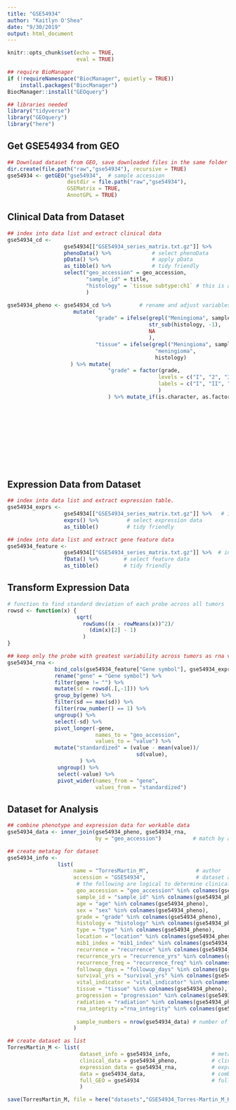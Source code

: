 ```yaml
---
title: "GSE54934"
author: "Kaitlyn O'Shea"
date: "9/30/2019"
output: html_document
---
```


```r
knitr::opts_chunk$set(echo = TRUE,
                      eval = TRUE)
```

```r
## require BioManager
if (!requireNamespace("BiocManager", quietly = TRUE))
    install.packages("BiocManager")
BiocManager::install("GEOquery") 
```

```r
## libraries needed
library("tidyverse")
library("GEOquery")
library("here")
```

## Get GSE54934 from GEO
```r
## Download dataset from GEO, save downloaded files in the same folder as this .Rmd file.
dir.create(file.path("raw","gse54934"), recursive = TRUE)
gse54934 <- getGEO("gse54934",  # sample accession 
                   destdir = file.path("raw","gse54934"),
                   GSEMatrix = TRUE,
                   AnnotGPL = TRUE)
```

## Clinical Data from Dataset
```r
## index into data list and extract clinical data
gse54934_cd <-
                  gse54934[["GSE54934_series_matrix.txt.gz"]] %>%           # index into list 
                  phenoData() %>%             # select phenoData
                  pData() %>%                 # apply pData
                  as_tibble() %>%             # tidy friendly
                  select("geo_accession" = geo_accession,
                         "sample_id" = title, 
                         "histology" = `tissue subtype:ch1` # this is a mixed variable between grade and disease
                         ) 

gse54934_pheno <- gse54934_cd %>%         # rename and adjust variables
                     mutate(
                            "grade" = ifelse(grepl("Meningioma", sample_id), 
                                             str_sub(histology, -1),
                                             NA
                                             ),
                            "tissue" = ifelse(grepl("Meningioma", sample_id),
                                               "meningioma",
                                               histology)    
                    ) %>% mutate(
                                "grade" = factor(grade, 
                                                levels = c("I", "2", "3"), 
                                                labels = c("I", "II", "III")
                                                )
                                ) %>% mutate_if(is.character, as.factor) %>%
                                                                            select(
                                                                                   geo_accession,
                                                                                   sample_id,
                                                                                   grade,
                                                                                   tissue
                                                                                   ) %>%
                                                                                        filter(
                                                                                            tissue == "meningioma"
                                                                                        )
    
```

## Expression Data from Dataset
```r
## index into data list and extract expression table.
gse54934_exprs <- 
                  gse54934[["GSE54934_series_matrix.txt.gz"]] %>%   # index into list 
                  exprs() %>%         # select expression data
                  as_tibble()         # tidy friendly

## index into data list and extract gene feature data
gse54934_feature <- 
                  gse54934[["GSE54934_series_matrix.txt.gz"]] %>%  # index into list 
                  fData() %>%        # select feature data
                  as_tibble()        # tidy friendly
```

## Transform Expression Data
``` r
# function to find standard deviation of each probe across all tumors
rowsd <- function(x) {
                      sqrt(
                        rowSums((x - rowMeans(x))^2)/
                          (dim(x)[2] - 1)
                        )
}

## keep only the probe with greatest variability across tumors as rna variable and gene names
gse54934_rna <-
               bind_cols(gse54934_feature["Gene symbol"], gse54934_exprs) %>% # add gene name to expression data
               rename("gene" = "Gene symbol") %>%                             # rename name variable as 'gene' 
               filter(gene != "") %>%                                         # keep only data for named genes
               mutate(sd = rowsd(.[,-1])) %>%                                 # calculate sd for each probe, index out gene name
               group_by(gene) %>%                                             # group probes by gene
               filter(sd == max(sd)) %>%                                      # keep the probe with the max variation for each gene
               filter(row_number() == 1) %>%                                  # remove duplicates
               ungroup() %>%                                                  # ungroup by genes 
               select(-sd) %>%                                                # select all but sd column
               pivot_longer(-gene,                                            # do not group by gene 
                            names_to = "geo_accession",                       # 'key' via gather
                            values_to = "value") %>%                          
               mutate("standardized" = (value - mean(value))/                 # center at mean for gene
                                         sd(value),                           # scale by sd for gene
                       ) %>%
                ungroup() %>%                                                  # ungroup by genes
                select(-value) %>%                                             # select all but sd column
                pivot_wider(names_from = "gene",                               # final format genes as rows
                            values_from = "standardized")                      # final format expression across accession as columns

```

## Dataset for Analysis
```r
## combine phenotype and expression data for workable data
gse54934_data <- inner_join(gse54934_pheno, gse54934_rna, 
                            by = "geo_accession")          # match by accession

## create metatag for dataset
gse54934_info <-  
                list(
                     name = "TorresMartin_M",               # author
                     accession = "GSE54934",                # dataset accession 
                      # the following are logical to determine clinical data available for dataset
                      geo_accession = "geo_accession" %in% colnames(gse54934_pheno),
                      sample_id = "sample_id" %in% colnames(gse54934_pheno),
                      age = "age" %in% colnames(gse54934_pheno),
                      sex = "sex" %in% colnames(gse54934_pheno),
                      grade = "grade" %in% colnames(gse54934_pheno),
                      histology = "histology" %in% colnames(gse54934_pheno),
                      type = "type" %in% colnames(gse54934_pheno),
                      location = "location" %in% colnames(gse54934_pheno),
                      mib1_index = "mib1_index" %in% colnames(gse54934_pheno),
                      recurrence = "recurrence" %in% colnames(gse54934_pheno),
                      recurrence_yrs = "recurrence_yrs" %in% colnames(gse54934_pheno),
                      recurrence_freq = "recurrence_freq" %in% colnames(gse54934_pheno),
                      followup_days = "followup_days" %in% colnames(gse54934_pheno),
                      survival_yrs = "survival_yrs" %in% colnames(gse54934_pheno),
                      vital_indicator = "vital_indicator" %in% colnames(gse54934_pheno),
                      tissue = "tissue" %in% colnames(gse54934_pheno),
                      progression = "progression" %in% colnames(gse54934_pheno),
                      radiation = "radiation" %in% colnames(gse54934_pheno),
                      rna_integrity ="rna_integrity" %in% colnames(gse54934_pheno),
                     
                      sample_numbers = nrow(gse54934_data) # number of samples
                     )

## create dataset as list 
TorresMartin_M <- list(
                       dataset_info = gse54934_info,             # metatag
                       clinical_data = gse54934_pheno,           # clinical data
                       expression_data = gse54934_rna,           # expression data
                       data = gse54934_data,                     # combined, workable data
                       full_GEO = gse54934                       # full original download from GEO
                       )
```
```r
save(TorresMartin_M, file = here("datasets","GSE54934_Torres-Martin_M_KO.Rda") )
```